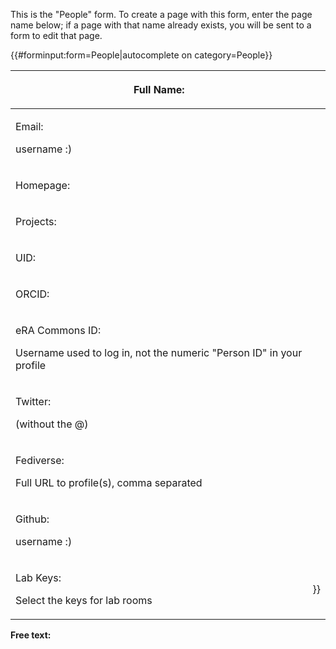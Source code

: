<noinclude>
This is the "People" form.
To create a page with this form, enter the page name below;
if a page with that name already exists, you will be sent to a form to edit that page.

{{#forminput:form=People|autocomplete on category=People}}

</noinclude><includeonly>
<div id="wikiPreview" style="display: none; padding-bottom: 25px; margin-bottom: 25px; border-bottom: 1px solid #AAAAAA;"></div>
{{{for template|People}}}
{| class="formtable"
! Full Name: 
| {{{field|Full Name|input type=text}}}
|-
! Email: <br><p class="pfFieldDescription" style="font-size:0.7em; color:gray;">username :)</p>
| {{{field|Email|input type=text}}}
|-
! Homepage: 
| {{{field|Homepage|input type=text}}}
|-
! Projects: 
| {{{field|Projects|input type=tokens|values from category=Project}}}
|-
! UID: 
| {{{field|UID|input type=text}}}
|-
! ORCID: 
| {{{field|ORCID|input type=text}}}
|-
! eRA Commons ID: <br><p class="pfFieldDescription" style="font-size:0.7em; color:gray;">Username used to log in, not the numeric "Person ID" in your profile</p>
| {{{field|eRA|input type=text}}}
|-
! Twitter: <br><p class="pfFieldDescription" style="font-size:0.7em; color:gray;">(without the @)</p>
| {{{field|Twitter|input type=text}}}
|-
! Fediverse: <br><p class="pfFieldDescription" style="font-size:0.7em; color:gray;">Full URL to profile(s), comma separated</p>
| {{{field|Fediverse|input type=tokens}}}
|-
! Github: <br><p class="pfFieldDescription" style="font-size:0.7em; color:gray;">username :)</p>
| {{{field|Github|input type=text}}}
|-
! Lab Keys: <br><p class="pfFieldDescription" style="font-size:0.7em; color:gray;">Select the keys for lab rooms</p>
| {{{field|LabKeys|input type=checkboxes|values from query={{#ask: [[Category:Lab Room]]}}}}}
|}
{{{end template}}}

'''Free text:'''

{{{standard input|free text|rows=10}}}
</includeonly>
